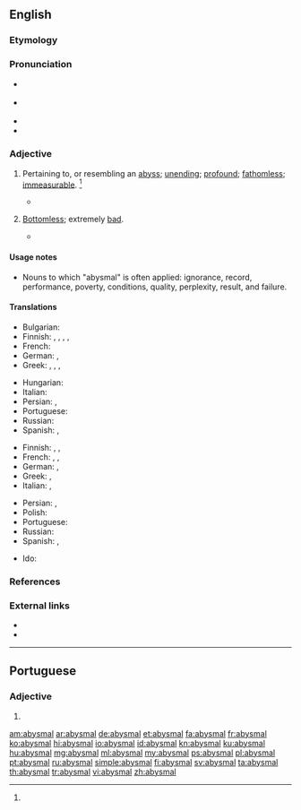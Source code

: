 ==English==

===Etymology===
{{PIE root|en|dʰewb}}
{{suffix|abysm|al|lang=en}}

===Pronunciation===
* {{a|RP}} {{IPA|/əˈbɪz.ml̩/|lang=en}}
* {{a|US}} {{IPA|/əˈbɪz.ml̩/|lang=en}}
* {{audio|en-us-abysmal.ogg|Audio (US)|lang=en}}
* {{rhymes|ɪsməl|lang=en}}

===Adjective===
{{en-adj}}

# {{label|en|now|rare}} Pertaining to, or resembling an [[abyss]]; [[unending]]; [[profound]]; [[fathomless]]; [[immeasurable]]. {{defdate|First attested in the mid 17<sup>th</sup> century.}}<ref name=SOED/>
#* {{quote-book|author=Carlyle|passage=Geology gives one the same '''abysmal''' extent of time that astronomy does of space. {{defdate|First attested in the early 19<sup>th</sup> century.}}<ref name=SOED>{{R:SOED5|page=11}}</ref>}}
# {{label|en|figurative}} [[bottomless|Bottomless]]; extremely [[bad]].
#* {{quote-journal
|date=June 9, 2012
|author=Owen Phillips
|title=Euro 2012: Netherlands 0-1 Denmark
|work=BBC Sport
|url=http://www.bbc.co.uk/sport/0/football/18138777
|page=
|passage=Robben curled an effort against the foot of the post from the edge of the box after being gifted the ball by an '''abysmal''' clearance from keeper Stephan Andersen.}}

====Usage notes====
* Nouns to which "abysmal" is often applied: ignorance, record, performance, poverty, conditions, quality, perplexity, result, and failure.

====Translations====
{{trans-top|pertaining to, or resembling an abyss; bottomless; unending; profound}}
* Bulgarian: {{t+|bg|бездънен}}
* Finnish: {{t|fi|pohjaton}}, {{t+|fi|äärimmäinen}}, {{t+|fi|surkea}}, {{t+|fi|toivoton}}, {{t+|fi|kelvoton}}
* French: {{t+|fr|abyssal|m}}
* German: {{t|de|abgründig}}, {{t|de|abgrundtief}}
* Greek: {{t+|el|αβυσσαλέος|m|sc=Grek}}, {{t+|el|απύθμενος|m|sc=Grek}}, {{t|el|απειροβαθής|m|sc=Grek}}, {{t+|el|άπατος|m|sc=Grek}}
{{trans-mid}}
* Hungarian: {{t+|hu|feneketlen}}
* Italian: {{t+|it|abissale}}
* Persian: {{t|fa|مغاک‌مانند|tr=mağâk-mânand|sc=fa-Arab}}, {{t|fa|ژرفناک|tr=žarf-nâk|sc=fa-Arab}}
* Portuguese: {{t|pt|abismal}}
* Russian: {{t+|ru|бездо́нный}}
* Spanish: {{t+|es|abismal}}, {{t|es|insondable}}
{{trans-bottom}}

{{trans-top|extremely bad}}
* Finnish: {{t+|fi|hirvittävä}}, {{t+|fi|kammottava}}, {{t+|fi|kauhea}}
* French: {{t+|fr|épouvantable|m|f}}, {{t+|fr|terrible|m|f}}, {{t+|fr|exécrable|m|f}}
* German: {{t+|de|erbärmlich}}, {{t+|de|jämmerlich}}
* Greek: {{t+|el|ανεκδιήγητος|m|sc=Grek}}, {{t+|el|απερίγραπτος|m|sc=Grek}}
* Italian: {{t|it|disastroso}}, {{t|it|pessimo}}
{{trans-mid}}
* Persian: {{t+|fa|وحشتناک|tr=vahšat-nâk|sc=fa-Arab}}, {{t+|fa|افتضاح|tr=eftezâh|sc=fa-Arab}}
* Polish: {{t+|pl|beznadziejny}}
* Portuguese: {{t|pt|abismal}}
* Russian: {{t+|ru|отврати́тельный}}
* Spanish: {{t+|es|atroz}}, {{t|es|desastroso}}
{{trans-bottom}}

{{checktrans-top}}
* Ido: {{t-check|io|abismala}}
{{trans-bottom}}

===References===
<references/>

===External links===
* {{R:Webster 1913}}
* {{R:Century 1911}}

----

==Portuguese==

===Adjective===
{{pt-adj|pl=abysmaes}}

# {{obsolete spelling of|abismal|lang=pt}}

[[am:abysmal]]
[[ar:abysmal]]
[[de:abysmal]]
[[et:abysmal]]
[[fa:abysmal]]
[[fr:abysmal]]
[[ko:abysmal]]
[[hi:abysmal]]
[[io:abysmal]]
[[id:abysmal]]
[[kn:abysmal]]
[[ku:abysmal]]
[[hu:abysmal]]
[[mg:abysmal]]
[[ml:abysmal]]
[[my:abysmal]]
[[ps:abysmal]]
[[pl:abysmal]]
[[pt:abysmal]]
[[ru:abysmal]]
[[simple:abysmal]]
[[fi:abysmal]]
[[sv:abysmal]]
[[ta:abysmal]]
[[th:abysmal]]
[[tr:abysmal]]
[[vi:abysmal]]
[[zh:abysmal]]